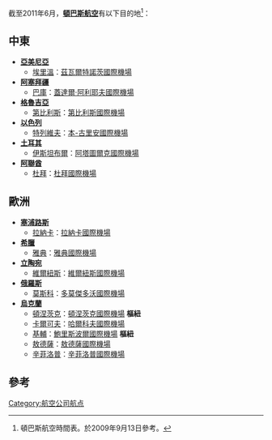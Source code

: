 截至2011年6月，'''[[頓巴斯航空|頓巴斯航空]]'''有以下目的地<ref>{{cite web |url=http://www.donbass.aero/m1/en/timetable/timetable |title=存档副本 |accessdate=2009-03-28 |deadurl=yes |archiveurl=https://web.archive.org/web/20090413043500/http://www.donbass.aero/m1/en/timetable/timetable |archivedate=2009-04-13 }} 頓巴斯航空時間表。於2009年9月13日參考。</ref>：
==中東==
*'''[[亞美尼亞|亞美尼亞]]'''
**[[埃里溫|埃里溫]]：[[茲瓦爾特諾茨國際機場|茲瓦爾特諾茨國際機場]]
*'''[[阿塞拜疆|阿塞拜疆]]'''
**[[巴庫|巴庫]]：[[蓋達爾·阿利耶夫國際機場|蓋達爾·阿利耶夫國際機場]]
*'''[[格魯吉亞|格魯吉亞]]'''
**[[第比利斯|第比利斯]]：[[第比利斯國際機場|第比利斯國際機場]]
*'''[[以色列|以色列]]'''
**[[特列維夫|特列維夫]]：[[本-古里安國際機場|本-古里安國際機場]]
*'''[[土耳其|土耳其]]'''
**[[伊斯坦布爾|伊斯坦布爾]]：[[阿塔圖爾克國際機場|阿塔圖爾克國際機場]]
*'''[[阿聯酋|阿聯酋]]'''
**[[杜拜|杜拜]]：[[杜拜國際機場|杜拜國際機場]]
==歐洲==
*'''[[塞浦路斯|塞浦路斯]]'''
**[[拉納卡|拉納卡]]：[[拉納卡國際機場|拉納卡國際機場]]
*'''[[希臘|希臘]]'''
**[[雅典|雅典]]：[[雅典國際機場|雅典國際機場]]
*'''[[立陶宛|立陶宛]]'''
**[[維爾紐斯|維爾紐斯]]：[[維爾紐斯國際機場|維爾紐斯國際機場]]
*'''[[俄羅斯|俄羅斯]]'''
**[[莫斯科|莫斯科]]：[[多莫傑多沃國際機場|多莫傑多沃國際機場]]
*'''[[烏克蘭|烏克蘭]]'''
**[[頓涅茨克|頓涅茨克]]：[[頓涅茨克國際機場|頓涅茨克國際機場]] '''樞紐'''
**[[卡爾可夫|卡爾可夫]]：[[哈爾科夫國際機場|哈爾科夫國際機場]]
**[[基輔|基輔]]：[[鮑里斯波爾國際機場|鮑里斯波爾國際機場]] '''樞紐'''
**[[敖德薩|敖德薩]]：[[敖德薩國際機場|敖德薩國際機場]]
**[[辛菲洛普|辛菲洛普]]：[[辛菲洛普國際機場|辛菲洛普國際機場]]
==參考==
{{reflist|2}}
[[Category:航空公司航点|Category:航空公司航点]]
